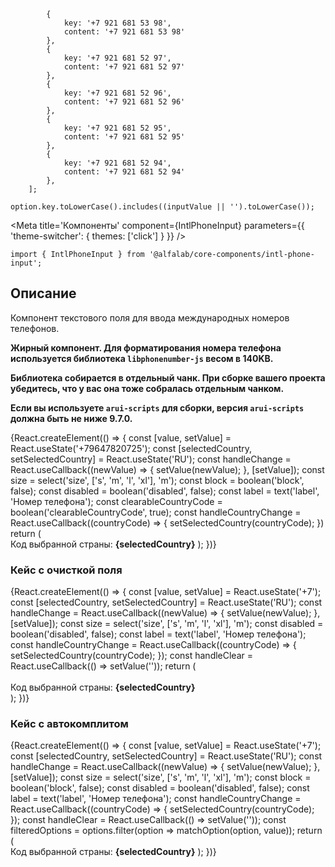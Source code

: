

            {
                key: '+7 921 681 53 98',
                content: '+7 921 681 53 98'
            },
            {
                key: '+7 921 681 52 97',
                content: '+7 921 681 52 97'
            },
            {
                key: '+7 921 681 52 96',
                content: '+7 921 681 52 96'
            },
            {
                key: '+7 921 681 52 95',
                content: '+7 921 681 52 95'
            },
            {
                key: '+7 921 681 52 94',
                content: '+7 921 681 52 94'
            },
        ];

    option.key.toLowerCase().includes((inputValue || '').toLowerCase());

<Meta
    title='Компоненты'
    component={IntlPhoneInput}
    parameters={{ 'theme-switcher': { themes: ['click'] } }}
/>

<!-- Docs -->

<ComponentHeader
    name='IntlPhoneInput'
    version={version}
    package='@alfalab/core-components/intl-phone-input'
    stage={1}
/>

```tsx
import { IntlPhoneInput } from '@alfalab/core-components/intl-phone-input';
```

## Описание

Компонент текстового поля для ввода международных номеров телефонов.

**Жирный компонент. Для форматирования номера телефона используется библиотека `libphonenumber-js` весом в 140KB.**

**Библиотека собирается в отдельный чанк. При сборке вашего проекта убедитесь, что у вас она тоже собралась отдельным чанком.**

**Если вы используете `arui-scripts` для сборки, версия `arui-scripts` должна быть не ниже 9.7.0.**

<Story name='IntlPhoneInput'>
    {React.createElement(() => {
            const [value, setValue] = React.useState('+79647820725');
            const [selectedCountry, setSelectedCountry] = React.useState('RU');
            const handleChange = React.useCallback((newValue) => {
                setValue(newValue);
            }, [setValue]);
            const size = select('size', ['s', 'm', 'l', 'xl'], 'm');
            const block = boolean('block', false);
            const disabled = boolean('disabled', false);
            const label = text('label', 'Номер телефона');
            const clearableCountryCode = boolean('clearableCountryCode', true);
            const handleCountryChange = React.useCallback((countryCode) => {
                setSelectedCountry(countryCode);
            })
            return (
                <React.Fragment>
                    <IntlPhoneInput
                        value={value}
                        onChange={handleChange}
                        size={size}
                        block={block}
                        label={label}
                        disabled={disabled}
                        defaultCountryIso2="RU"
                        readOnly={boolean('readOnly', false)}
                        onCountryChange={handleCountryChange}
                        clearableCountryCode={clearableCountryCode}
                    />
                    <br />
                    Код выбранной страны: <strong>{selectedCountry}</strong>
                </React.Fragment>
            );
        })}
</Story>

<Props of={IntlPhoneInput} />

### Кейс с очисткой поля

<Preview>
    {React.createElement(() => {
            const [value, setValue] = React.useState('+7');
            const [selectedCountry, setSelectedCountry] = React.useState('RU');
            const handleChange = React.useCallback((newValue) => {
                setValue(newValue);
            }, [setValue]);
            const size = select('size', ['s', 'm', 'l', 'xl'], 'm');
            const disabled = boolean('disabled', false);
            const label = text('label', 'Номер телефона');
            const handleCountryChange = React.useCallback((countryCode) => {
                setSelectedCountry(countryCode);
            });
            const handleClear = React.useCallback(() => setValue(''));
            return (
                <div style={{ width: '240px' }}>
                    <IntlPhoneInput
                        inputProps={{
                            clear: true,
                            onClear: handleClear
                        }}
                        value={value}
                        onChange={handleChange}
                        size={size}
                        block={true}
                        label={label}
                        disabled={disabled}
                        defaultCountryIso2="RU"
                        readOnly={boolean('readOnly', false)}
                        onCountryChange={handleCountryChange}
                    />
                    <br />
                    Код выбранной страны: <strong>{selectedCountry}</strong>
                </div>
            );
        })}
</Preview>


### Кейс с автокомплитом

<Preview>
    {React.createElement(() => {
            const [value, setValue] = React.useState('+7');
            const [selectedCountry, setSelectedCountry] = React.useState('RU');
            const handleChange = React.useCallback((newValue) => {
                setValue(newValue);
            }, [setValue]);
            const size = select('size', ['s', 'm', 'l', 'xl'], 'm');
            const block = boolean('block', false);
            const disabled = boolean('disabled', false);
            const label = text('label', 'Номер телефона');
            const handleCountryChange = React.useCallback((countryCode) => {
                setSelectedCountry(countryCode);
            });
            const handleClear = React.useCallback(() => setValue(''));
            const filteredOptions = options.filter(option => matchOption(option, value));
            return (
                <React.Fragment>
                    <IntlPhoneInput
                        value={value}
                        onChange={handleChange}
                        size={size}
                        options={filteredOptions}
                        block={block}
                        label={label}
                        disabled={disabled}
                        defaultCountryIso2="RU"
                        readOnly={boolean('readOnly', false)}
                        onCountryChange={handleCountryChange}
                    />
                    <br />
                    Код выбранной страны: <strong>{selectedCountry}</strong>
                </React.Fragment>
            );
        })}
</Preview>
